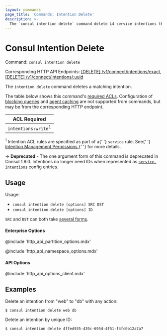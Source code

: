 ```yaml
---
layout: commands
page_title: 'Commands: Intention Delete'
description: >-
  The `consul intention delete` command delete L4 service intentions that authorize two services to communicate. It was deprecated in Consul v1.9.0; use `consul config` instead.
---
```


# Consul Intention Delete

Command: `consul intention delete`

Corresponding HTTP API Endpoints: [\[DELETE\] /v1/connect/intentions/exact](/api-docs/connect/intentions#delete-intention-by-name), [\[DELETE\] /v1/connect/intentions/:uuid](/api-docs/connect/intentions#delete-intention-by-id)

The `intention delete` command deletes a matching intention.

The table below shows this command's [required ACLs](/api-docs/api-structure#authentication). Configuration of
[blocking queries](/api-docs/features/blocking) and [agent caching](/api-docs/features/caching)
are not supported from commands, but may be from the corresponding HTTP endpoint.

| ACL Required                   |
| ------------------------------ |
| `intentions:write`<sup>1</sup> |

<p>
  <sup>1</sup> Intention ACL rules are specified as part of a{' '}
  <code>service</code> rule. See{' '}
  <a href="/docs/connect/intentions#intention-management-permissions">
    Intention Management Permissions
  </a>{' '}
  for more details.
</p>

-> **Deprecated** - The one argument form of this command is deprecated in
Consul 1.9.0. Intentions no longer need IDs when represented as
[`service-intentions`](/docs/connect/config-entries/service-intentions) config
entries.

## Usage

Usage:

- `consul intention delete [options] SRC DST`
- `consul intention delete [options] ID`

`SRC` and `DST` can both take [several forms](/commands/intention#source-and-destination-naming).

#### Enterprise Options

@include 'http_api_partition_options.mdx'

@include 'http_api_namespace_options.mdx'

#### API Options

@include 'http_api_options_client.mdx'

## Examples

Delete an intention from "web" to "db" with any action:

```shell-session
$ consul intention delete web db
```

Delete an intention by unique ID:

```shell-session
$ consul intention delete 4ffed935-439c-695d-4f51-f4fc0b12a7a7
```
